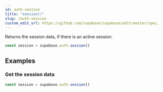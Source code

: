 ```yaml
---
id: auth-session
title: "session()"
slug: /auth-session
custom_edit_url: https://github.com/supabase/supabase/edit/master/spec/supabase_js_v1.yml
---
```


Returns the session data, if there is an active session.

```js
const session = supabase.auth.session()
```


















## Examples

### Get the session data



```js
const session = supabase.auth.session()
```